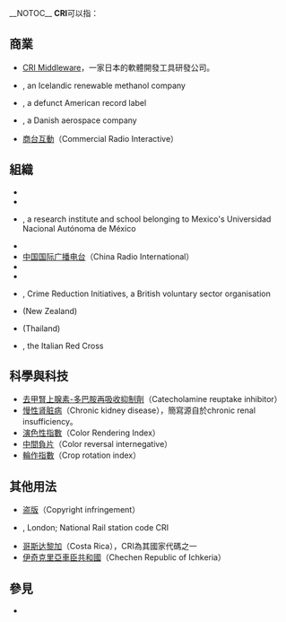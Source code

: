 __NOTOC__
'''CRI'''可以指：
==商業==
* [[CRI_Middleware|CRI Middleware]]，一家日本的軟體開發工具研發公司。
* {{tsl|en|Carbon Recycling International||Carbon Recycling International}}, an Icelandic renewable methanol company
* {{tsl|en|Composers Recordings, Inc.||Composers Recordings, Inc.}}, a defunct American record label
* {{tsl|en|Computer Resources International||Computer Resources International}}, a Danish aerospace company
* [[商台互動|商台互動]]（Commercial Radio Interactive）

==組織==
* {{tsl|en|Canadian Rivers Institute||Canadian Rivers Institute}}
* {{tsl|en|Cancer Research Institute||Cancer Research Institute}}
* {{tsl|en|Centro de Relaciones Internacionales||Centro de Relaciones Internacionales}}, a research institute and school belonging to Mexico's Universidad Nacional Autónoma de México
* {{tsl|en|Charlotte Research Institute||Charlotte Research Institute}}
* [[中国国际广播电台|中国国际广播电台]]（China Radio International）
* {{tsl|en|Christian Research Institute||Christian Research Institute}}
* {{tsl|en|Community Rowing, Inc.||Community Rowing, Inc.}}
* {{tsl|en|CRI (charity)||CRI (charity)}}, Crime Reduction Initiatives, a British voluntary sector organisation
* {{tsl|en|Crown Research Institute||Crown Research Institute}} (New Zealand)
* {{tsl|en|Chulabhorn Research Institute||Chulabhorn Research Institute}} (Thailand)
* {{tsl|en|Croce Rossa Italiana||Croce Rossa Italiana}}, the Italian Red Cross

== 科學與科技 ==
* [[去甲腎上腺素-多巴胺再吸收抑制劑|去甲腎上腺素-多巴胺再吸收抑制劑]]（Catecholamine reuptake inhibitor）
* [[慢性肾脏病|慢性肾脏病]]（Chronic kidney disease），簡寫源自於chronic renal insufficiency。
* [[演色性指數|演色性指數]]（Color Rendering Index）
* [[中間負片|中間負片]]（Color reversal internegative）
* [[輪作|輪作指數]]（Crop rotation index）

==其他用法==
* [[盗版|盗版]]（Copyright infringement）
* {{tsl|en|Cricklewood railway station||Cricklewood railway station}}, London; National Rail station code CRI
* [[哥斯达黎加|哥斯达黎加]]（Costa Rica），CRI為其國家代碼之一
* [[伊奇克里亞車臣共和國|伊奇克里亞車臣共和國]]（Chechen Republic of Ichkeria）

==參見==
* {{tsl|en|Cri Cri (disambiguation)||Cri Cri (disambiguation)}}

{{disambig|Cat=三字拉丁字母缩写消歧义}}